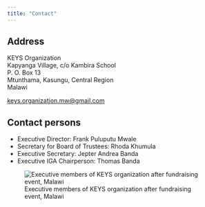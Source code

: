 ```yaml
---
title: "Contact"
---
```


## Address

KEYS Organization  
Kapyanga Village, c/o Kambira School  
P. O. Box 13  
Mtunthama, Kasungu, Central Region  
Malawi 

[keys.organization.mw@gmail.com](mailto:keys.organization.mw@gmail.com)

## Contact persons

* Executive Director: Frank Puluputu Mwale
* Secretary for Board of Trustees: Rhoda Khumula
* Executive Secretary: Jepter Andrea Banda
* Executive IGA Chairperson: Thomas Banda

![Executive members of KEYS organization after fundraising event, Malawi](assets/img/ExecComm.png){fig-alt="Executive members of KEYS organization after fundraising event, Malawi, in front of a brick-walled building. The persons are arranged in a half-circle with two rows. The persons in the front row are sitting, the persons in the other row are standing."}